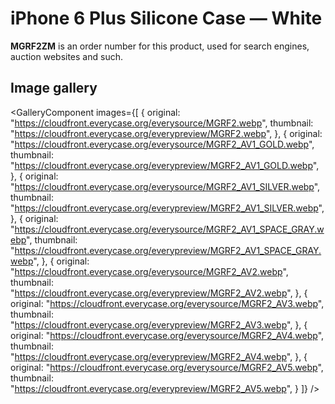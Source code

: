 
# iPhone 6 Plus Silicone Case — White

<Callout type='info' emoji='👉🏻'>**MGRF2ZM** is an order number for this product, used for search engines, auction websites and such.</Callout>

## Image gallery

<GalleryComponent
    images={[
      {
        original: "https://cloudfront.everycase.org/everysource/MGRF2.webp",
        thumbnail: "https://cloudfront.everycase.org/everypreview/MGRF2.webp",
      },
      {
        original: "https://cloudfront.everycase.org/everysource/MGRF2_AV1_GOLD.webp",
        thumbnail: "https://cloudfront.everycase.org/everypreview/MGRF2_AV1_GOLD.webp",
      },
      {
        original: "https://cloudfront.everycase.org/everysource/MGRF2_AV1_SILVER.webp",
        thumbnail: "https://cloudfront.everycase.org/everypreview/MGRF2_AV1_SILVER.webp",
      },
      {
        original: "https://cloudfront.everycase.org/everysource/MGRF2_AV1_SPACE_GRAY.webp",
        thumbnail: "https://cloudfront.everycase.org/everypreview/MGRF2_AV1_SPACE_GRAY.webp",
      },
      {
        original: "https://cloudfront.everycase.org/everysource/MGRF2_AV2.webp",
        thumbnail: "https://cloudfront.everycase.org/everypreview/MGRF2_AV2.webp",
      },
      {
        original: "https://cloudfront.everycase.org/everysource/MGRF2_AV3.webp",
        thumbnail: "https://cloudfront.everycase.org/everypreview/MGRF2_AV3.webp",
      },
      {
        original: "https://cloudfront.everycase.org/everysource/MGRF2_AV4.webp",
        thumbnail: "https://cloudfront.everycase.org/everypreview/MGRF2_AV4.webp",
      },
      {
        original: "https://cloudfront.everycase.org/everysource/MGRF2_AV5.webp",
        thumbnail: "https://cloudfront.everycase.org/everypreview/MGRF2_AV5.webp",
      }
    ]}
  />
